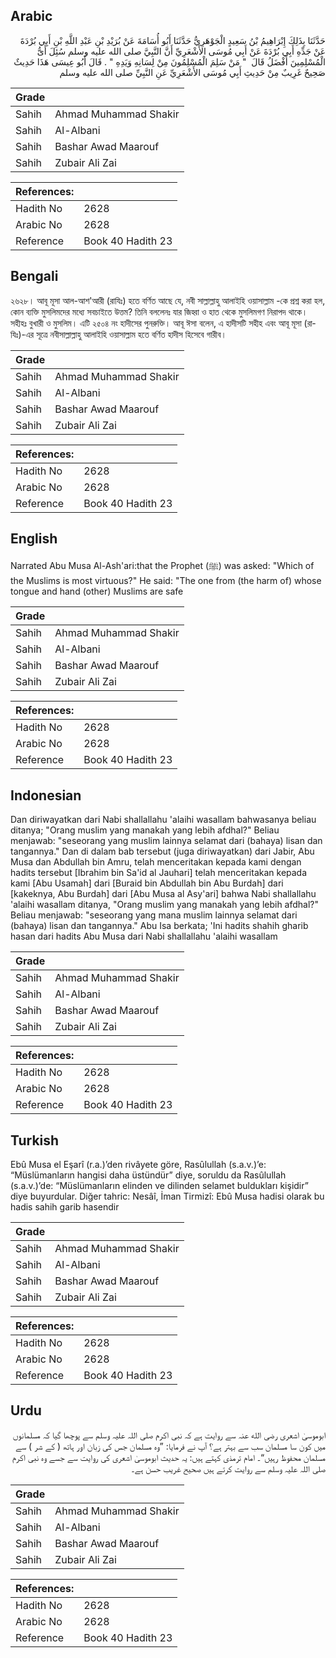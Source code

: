 ## Arabic


<div dir="rtl" lang="ar" style={{fontSize:'larger',backgroundColor:'#f8f9fa',padding:20}}>
حَدَّثَنَا بِذَلِكَ إِبْرَاهِيمُ بْنُ سَعِيدٍ الْجَوْهَرِيُّ حَدَّثَنَا أَبُو أُسَامَةَ عَنْ بُرَيْدِ بْنِ عَبْدِ اللَّهِ بْنِ أَبِي بُرْدَةَ عَنْ جَدِّهِ أَبِي بُرْدَةَ عَنْ أَبِي مُوسَى الأَشْعَرِيِّ أَنَّ النَّبِيَّ صلى الله عليه وسلم سُئِلَ أَىُّ الْمُسْلِمِينَ أَفْضَلُ قَالَ ‏ "‏ مَنْ سَلِمَ الْمُسْلِمُونَ مِنْ لِسَانِهِ وَيَدِهِ ‏"‏ ‏.‏ قَالَ أَبُو عِيسَى هَذَا حَدِيثٌ صَحِيحٌ غَرِيبٌ مِنْ حَدِيثِ أَبِي مُوسَى الأَشْعَرِيِّ عَنِ النَّبِيِّ صلى الله عليه وسلم
</div>
<div style={{backgroundColor:'#f8f9fa',padding:20, marginBottom: 10}}><table> <thead> <tr> <th>Grade</th> <th></th> </tr> </thead> <tbody> <tr><td>Sahih</td><td>Ahmad Muhammad Shakir</td></tr><tr><td>Sahih</td><td>Al-Albani</td></tr><tr><td>Sahih</td><td>Bashar Awad Maarouf</td></tr><tr><td>Sahih</td><td>Zubair Ali Zai</td></tr></tbody></table><table> <thead> <tr> <th>References:</th> <th></th> </tr> </thead> <tbody><tr><td>Hadith No</td><td>2628</td></tr><tr><td>Arabic No</td><td>2628</td></tr><tr><td>Reference</td><td>Book 40 Hadith 23</td></tr></tbody></table></div>

## Bengali


<div dir="ltr" lang="bn" style={{fontSize:'larger',backgroundColor:'#f8f9fa',padding:20}}>
২৬২৮। আবূ মূসা আল-আশ'আরী (রাযিঃ) হতে বর্ণিত আছে যে, নবী সাল্লাল্লাহু আলাইহি ওয়াসাল্লাম -কে প্রশ্ন করা হল, কোন ব্যক্তি মুসলিমদের মধ্যে সবচাইতে উত্তম? তিনি বললেনঃ যার জিহ্বা ও হাত থেকে মুসলিমগণ নিরাপদ থাকে। সহীহঃ বুখারী ও মুসলিম। এটি ২৫০৪ নং হাদীসের পুনরুক্তি। আবূ ঈসা বলেন, এ হাদীসটি সহীহ এবং আবূ মূসা (রাযিঃ)-এর সূত্রে নবীসাল্লাল্লাহু আলাইহি ওয়াসাল্লাম হতে বর্ণিত হাদীস হিসেবে গারীব।
</div>
<div style={{backgroundColor:'#f8f9fa',padding:20, marginBottom: 10}}><table> <thead> <tr> <th>Grade</th> <th></th> </tr> </thead> <tbody> <tr><td>Sahih</td><td>Ahmad Muhammad Shakir</td></tr><tr><td>Sahih</td><td>Al-Albani</td></tr><tr><td>Sahih</td><td>Bashar Awad Maarouf</td></tr><tr><td>Sahih</td><td>Zubair Ali Zai</td></tr></tbody></table><table> <thead> <tr> <th>References:</th> <th></th> </tr> </thead> <tbody><tr><td>Hadith No</td><td>2628</td></tr><tr><td>Arabic No</td><td>2628</td></tr><tr><td>Reference</td><td>Book 40 Hadith 23</td></tr></tbody></table></div>

## English


<div dir="ltr" lang="en" style={{fontSize:'larger',backgroundColor:'#f8f9fa',padding:20}}>
Narrated Abu Musa Al-Ash'ari:that the Prophet (ﷺ) was asked: "Which of the Muslims is most virtuous?" He said: "The one from (the harm of) whose tongue and hand (other) Muslims are safe
</div>
<div style={{backgroundColor:'#f8f9fa',padding:20, marginBottom: 10}}><table> <thead> <tr> <th>Grade</th> <th></th> </tr> </thead> <tbody> <tr><td>Sahih</td><td>Ahmad Muhammad Shakir</td></tr><tr><td>Sahih</td><td>Al-Albani</td></tr><tr><td>Sahih</td><td>Bashar Awad Maarouf</td></tr><tr><td>Sahih</td><td>Zubair Ali Zai</td></tr></tbody></table><table> <thead> <tr> <th>References:</th> <th></th> </tr> </thead> <tbody><tr><td>Hadith No</td><td>2628</td></tr><tr><td>Arabic No</td><td>2628</td></tr><tr><td>Reference</td><td>Book 40 Hadith 23</td></tr></tbody></table></div>

## Indonesian


<div dir="ltr" lang="id" style={{fontSize:'larger',backgroundColor:'#f8f9fa',padding:20}}>
Dan diriwayatkan dari Nabi shallallahu 'alaihi wasallam bahwasanya beliau ditanya; "Orang muslim yang manakah yang lebih afdhal?" Beliau menjawab: "seseorang yang muslim lainnya selamat dari (bahaya) lisan dan tangannya." Dan di dalam bab tersebut (juga diriwayatkan) dari Jabir, Abu Musa dan Abdullah bin Amru, telah menceritakan kepada kami dengan hadits tersebut [Ibrahim bin Sa'id al Jauhari] telah menceritakan kepada kami [Abu Usamah] dari [Buraid bin Abdullah bin Abu Burdah] dari [kakeknya, Abu Burdah] dari [Abu Musa al Asy'ari] bahwa Nabi shallallahu 'alaihi wasallam ditanya, "Orang muslim yang manakah yang lebih afdhal?" Beliau menjawab: "seseorang yang mana muslim lainnya selamat dari (bahaya) lisan dan tangannya." Abu Isa berkata; 'Ini hadits shahih gharib hasan dari hadits Abu Musa dari Nabi shallallahu 'alaihi wasallam
</div>
<div style={{backgroundColor:'#f8f9fa',padding:20, marginBottom: 10}}><table> <thead> <tr> <th>Grade</th> <th></th> </tr> </thead> <tbody> <tr><td>Sahih</td><td>Ahmad Muhammad Shakir</td></tr><tr><td>Sahih</td><td>Al-Albani</td></tr><tr><td>Sahih</td><td>Bashar Awad Maarouf</td></tr><tr><td>Sahih</td><td>Zubair Ali Zai</td></tr></tbody></table><table> <thead> <tr> <th>References:</th> <th></th> </tr> </thead> <tbody><tr><td>Hadith No</td><td>2628</td></tr><tr><td>Arabic No</td><td>2628</td></tr><tr><td>Reference</td><td>Book 40 Hadith 23</td></tr></tbody></table></div>

## Turkish


<div dir="ltr" lang="tr" style={{fontSize:'larger',backgroundColor:'#f8f9fa',padding:20}}>
Ebû Musa el Eşarî (r.a.)’den rivâyete göre, Rasûlullah (s.a.v.)’e: “Müslümanların hangisi daha üstündür” diye, soruldu da Rasûlullah (s.a.v.)’de: “Müslümanların elinden ve dilinden selamet buldukları kişidir” diye buyurdular. Diğer tahric: Nesâî, İman Tirmizî: Ebû Musa hadisi olarak bu hadis sahih garib hasendir
</div>
<div style={{backgroundColor:'#f8f9fa',padding:20, marginBottom: 10}}><table> <thead> <tr> <th>Grade</th> <th></th> </tr> </thead> <tbody> <tr><td>Sahih</td><td>Ahmad Muhammad Shakir</td></tr><tr><td>Sahih</td><td>Al-Albani</td></tr><tr><td>Sahih</td><td>Bashar Awad Maarouf</td></tr><tr><td>Sahih</td><td>Zubair Ali Zai</td></tr></tbody></table><table> <thead> <tr> <th>References:</th> <th></th> </tr> </thead> <tbody><tr><td>Hadith No</td><td>2628</td></tr><tr><td>Arabic No</td><td>2628</td></tr><tr><td>Reference</td><td>Book 40 Hadith 23</td></tr></tbody></table></div>

## Urdu


<div dir="rtl" lang="ur" style={{fontSize:'larger',backgroundColor:'#f8f9fa',padding:20}}>
ابوموسیٰ اشعری رضی الله عنہ سے روایت ہے کہ نبی اکرم صلی اللہ علیہ وسلم سے پوچھا گیا کہ مسلمانوں میں کون سا مسلمان سب سے بہتر ہے؟ آپ نے فرمایا: ”وہ مسلمان جس کی زبان اور ہاتھ ( کے شر ) سے مسلمان محفوظ رہیں“۔ امام ترمذی کہتے ہیں: یہ حدیث ابوموسیٰ اشعری کی روایت سے جسے وہ نبی اکرم صلی اللہ علیہ وسلم سے روایت کرتے ہیں صحیح غریب حسن ہے۔
</div>
<div style={{backgroundColor:'#f8f9fa',padding:20, marginBottom: 10}}><table> <thead> <tr> <th>Grade</th> <th></th> </tr> </thead> <tbody> <tr><td>Sahih</td><td>Ahmad Muhammad Shakir</td></tr><tr><td>Sahih</td><td>Al-Albani</td></tr><tr><td>Sahih</td><td>Bashar Awad Maarouf</td></tr><tr><td>Sahih</td><td>Zubair Ali Zai</td></tr></tbody></table><table> <thead> <tr> <th>References:</th> <th></th> </tr> </thead> <tbody><tr><td>Hadith No</td><td>2628</td></tr><tr><td>Arabic No</td><td>2628</td></tr><tr><td>Reference</td><td>Book 40 Hadith 23</td></tr></tbody></table></div>